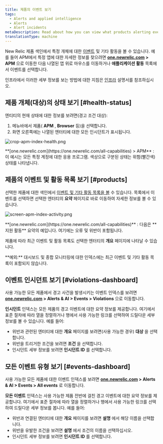 ```yaml
---
title: 제품의 이벤트 보기
tags:
  - Alerts and applied intelligence
  - Alerts
  - Alert incidents
metaDescription: Read about how you can view what products alerting events originated from.
translationType: machine
---
```




New Relic 제품 색인에서 특정 개체에 대한 [이벤트](/docs/alerts/new-relic-alerts/getting-started/new-relic-alerts-concepts-workflow#terminology) 및 기타 활동을 볼 수 있습니다. 예를 들어 APM에서 특정 앱에 대한 자세한 정보를 찾으려면 **[one.newrelic.com](https://one.newrelic.com/all-capabilities) > APM** 으로 이동한 다음 나열된 앱 위로 마우스를 이동하거나 **애플리케이션 활동** 목록에서 이벤트를 선택합니다.

인프라에서 이러한 세부 정보를 보는 방법에 대한 지침은 [인프라](/docs/infrastructure/new-relic-infrastructure/infrastructure-alert-conditions/infrastructure-alerts-add-edit-or-view-host-alert-information#view-alerts) 설명서를 참조하십시오.

## 제품 개체(대상)의 상태 보기 [#health-status]

엔티티의 현재 상태에 대한 정보를 보려면(경고 조건 대상):

1. 메뉴바에서 제품( **APM** , **Browser** 등)을 선택합니다.
2. 화면 오른쪽에는 나열된 엔터티에 대한 모든 인시던트가 표시됩니다.

<img
  title="crop-apm-index-health.png"
  alt="crop-apm-index-health.png"
  src={accountsCropApmIndexHealth}
/>

<figcaption>
  **[one.newrelic.com](https://one.newrelic.com/all-capabilities) > APM** : 이 예시는 모든 <InlinePopover type="apm"/>특정 계정에 대한 응용 프로그램. 색상으로 구분된 상태는 위험(빨간색) 상태를 나타냅니다.
</figcaption>

## 제품의 이벤트 및 활동 목록 보기 [#products]

선택한 제품에 대한 색인에서 [이벤트 및 기타 활동 목록을 볼](/docs/apm/applications-menu/monitoring/viewing-your-applications-list) 수 있습니다. 목록에서 이벤트를 선택하면 선택한 엔터티의 **요약** 페이지로 바로 이동하여 자세한 정보를 볼 수 있습니다.

<img
  title="screen-apm-index-activity.png"
  alt="screen-apm-index-activity.png"
  src={accountsApmIndexActivity}
/>

<figcaption>
  **[one.newrelic.com](https://one.newrelic.com/all-capabilities)** : 다음은 **지원 활동** 요약의 예입니다. 여기에는 오류 및 위반이 포함됩니다.
</figcaption>

제품에 따라 최근 이벤트 및 활동 목록도 선택한 엔터티의 **개요** 페이지에 나타날 수 있습니다.

<Callout variant="tip">
  **예외:** 대시보드 및 종합 모니터링에 대한 인덱스에는 최근 이벤트 및 기타 활동 목록이 포함되지 않습니다.
</Callout>

## 이벤트 인시던트 보기 [#violations-dashboard]

사용 가능한 모든 제품에서 경고 사건을 발생시키는 이벤트 인덱스를 보려면 **[one.newrelic.com](https://one.newrelic.com/all-capabilities) > Alerts & AI > Events > Violations** 으로 이동합니다.

**인시던트** 인덱스는 모든 제품의 경고 이벤트에 대한 요약 정보를 제공합니다. 여기에서 표준 절차에 따라 열을 정렬하거나 행에서 사용 가능한 링크를 선택하여 드릴다운 세부 정보를 볼 수 있습니다. 예를 들어:

* 위반과 관련된 엔터티에 대한 **개요** 페이지를 보려면(사용 가능한 경우) **대상** 을 선택합니다.
* 위반을 트리거한 조건을 보려면 **조건** 을 선택합니다.
* 인시던트 세부 정보를 보려면 **인시던트 ID** 를 선택합니다.

## 모든 이벤트 유형 보기 [#events-dashboard]

사용 가능한 모든 제품에 대한 이벤트 인덱스를 보려면 **[one.newrelic.com](https://one.newrelic.com/all-capabilities) > Alerts & AI > Events > All events** 로 이동합니다.

**모든 이벤트** 인덱스는 사용 가능한 제품 전반에 걸친 경고 이벤트에 대한 요약 정보를 제공합니다. 여기에서 표준 절차에 따라 열을 정렬하거나 행에서 사용 가능한 링크를 선택하여 드릴다운 세부 정보를 봅니다. 예를 들어:

* 위반과 연결된 엔터티에 대한 **개요** 페이지를 보려면 **설명** 에서 해당 이름을 선택합니다.
* 위반을 유발한 조건을 보려면 **설명** 에서 조건의 이름을 선택하십시오.
* 인시던트 세부 정보를 보려면 **인시던트 ID** 를 선택합니다.